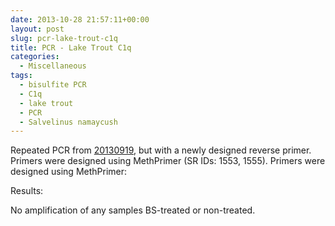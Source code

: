 ```yaml
---
date: 2013-10-28 21:57:11+00:00
layout: post
slug: pcr-lake-trout-c1q
title: PCR - Lake Trout C1q
categories:
  - Miscellaneous
tags:
  - bisulfite PCR
  - C1q
  - lake trout
  - PCR
  - Salvelinus namaycush
---
```


Repeated PCR from [20130919](/Sam%27s+Working+Notebook+July+-+December+2013#sjw20130919), but with a newly designed reverse primer. Primers were designed using MethPrimer (SR IDs: 1553, 1555). Primers were designed using MethPrimer:

Results:

No amplification of any samples BS-treated or non-treated.
